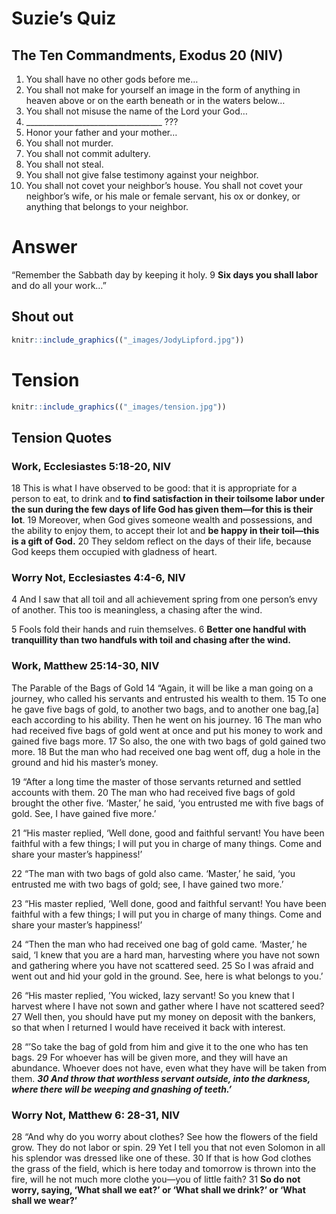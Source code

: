 # Suzie's Quiz
## The Ten Commandments, Exodus 20 (NIV)

1. You shall have no other gods before me...
2. You shall not make for yourself an image in the form of anything in heaven above or on the earth beneath or in the waters below... 
3. You shall not misuse the name of the Lord your God...
4. __________________________________ ???
5. Honor your father and your mother...
6. You shall not murder.
7. You shall not commit adultery.
8. You shall not steal.
9. You shall not give false testimony against your neighbor.
10. You shall not covet your neighbor’s house. You shall not covet your neighbor’s wife, or his male or female servant, his ox or donkey, or anything that belongs to your neighbor.



# Answer

::: {.rmdimportant}

"Remember the Sabbath day by keeping it holy. 9 **Six days you shall labor** and do all your work..."

::: 

## Shout out

```r
knitr::include_graphics(("_images/JodyLipford.jpg"))
```



# Tension



```r
knitr::include_graphics(("_images/tension.jpg"))
```


##  Tension Quotes

###  Work,  Ecclesiastes 5:18-20, NIV

18 This is what I have observed to be good: that it is appropriate for a person to eat, to drink and **to find satisfaction in their toilsome labor under the sun during the few days of life God has given them—for this is their lot**. 19 Moreover, when God gives someone wealth and possessions, and the ability to enjoy them, to accept their lot and **be happy in their toil—this is a gift of God.** 20 They seldom reflect on the days of their life, because God keeps them occupied with gladness of heart.


### Worry Not,  Ecclesiastes 4:4-6, NIV

4 And I saw that all toil and all achievement spring from one person’s envy of another. This too is meaningless, a chasing after the wind.

5 Fools fold their hands
    and ruin themselves. 
6 **Better one handful with tranquillity
    than two handfuls with toil
    and chasing after the wind.**
    
###  Work,  Matthew 25:14-30, NIV

The Parable of the Bags of Gold
14 “Again, it will be like a man going on a journey, who called his servants and entrusted his wealth to them. 15 To one he gave five bags of gold, to another two bags, and to another one bag,[a] each according to his ability. Then he went on his journey. 16 The man who had received five bags of gold went at once and put his money to work and gained five bags more. 17 So also, the one with two bags of gold gained two more. 18 But the man who had received one bag went off, dug a hole in the ground and hid his master’s money.

19 “After a long time the master of those servants returned and settled accounts with them. 20 The man who had received five bags of gold brought the other five. ‘Master,’ he said, ‘you entrusted me with five bags of gold. See, I have gained five more.’

21 “His master replied, ‘Well done, good and faithful servant! You have been faithful with a few things; I will put you in charge of many things. Come and share your master’s happiness!’

22 “The man with two bags of gold also came. ‘Master,’ he said, ‘you entrusted me with two bags of gold; see, I have gained two more.’

23 “His master replied, ‘Well done, good and faithful servant! You have been faithful with a few things; I will put you in charge of many things. Come and share your master’s happiness!’

24 “Then the man who had received one bag of gold came. ‘Master,’ he said, ‘I knew that you are a hard man, harvesting where you have not sown and gathering where you have not scattered seed. 25 So I was afraid and went out and hid your gold in the ground. See, here is what belongs to you.’

26 “His master replied, ‘You wicked, lazy servant! So you knew that I harvest where I have not sown and gather where I have not scattered seed? 27 Well then, you should have put my money on deposit with the bankers, so that when I returned I would have received it back with interest.

28 “‘So take the bag of gold from him and give it to the one who has ten bags. 29 For whoever has will be given more, and they will have an abundance. Whoever does not have, even what they have will be taken from them. ***30 And throw that worthless servant outside, into the darkness, where there will be weeping and gnashing of teeth.’***


### Worry Not,  Matthew 6: 28-31, NIV

28 “And why do you worry about clothes? See how the flowers of the field grow. They do not labor or spin. 29 Yet I tell you that not even Solomon in all his splendor was dressed like one of these. 30 If that is how God clothes the grass of the field, which is here today and tomorrow is thrown into the fire, will he not much more clothe you—you of little faith? 31 **So do not worry, saying, ‘What shall we eat?’ or ‘What shall we drink?’ or ‘What shall we wear?’**
